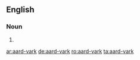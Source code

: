 ==English==

===Noun===
{{en-noun}}

# {{archaic spelling of|aardvark|lang=en}}

[[ar:aard-vark]]
[[de:aard-vark]]
[[ro:aard-vark]]
[[ta:aard-vark]]